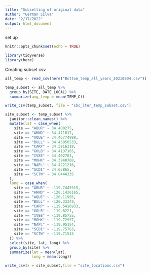 ```yaml
---
title: "Subsetting of original data"
author: "German Silva"
date: "2/17/2022"
output: html_document
---
```

set up
```r
knitr::opts_chunk$set(echo = TRUE)

library(tidyverse)
library(here)
```

Creating subset csv
```r
all_temp <- read_csv(here("Bottom_temp_all_years_20210804.csv"))

temp_subset <- all_temp %>% 
  group_by(SITE, DATE_LOCAL) %>% 
  summarize(avg_temp = mean(TEMP_C))

write_csv(temp_subset, file = "sbc_lter_temp_subset.csv")

site_subset <- temp_subset %>% 
  janitor::clean_names() %>% 
  mutate(lat = case_when(
    site == "ABUR" ~ 34.400275,
    site == "AHND" ~ 34.471817,
    site == "AQUE" ~ 34.46774988, 
    site == "BULL" ~ 34.45850533,
    site == "CARP" ~ 34.3916319, 
    site == "GOLB" ~ 34.4137165,
    site == "IVEE" ~ 34.402783,
    site == "MOHK" ~ 34.3940708,
    site == "NAPL" ~ 34.4221216,
    site == "SCDI" ~ 34.05865,
    site == "SCTW" ~ 34.0444335
  ),
  long = case_when(
    site == "ABUR" ~ -119.7445915,
    site == "AHND" ~ -120.1426165,
    site == "AQUE" ~ -120.11905, 
    site == "BULL" ~ -120.33349,
    site == "CARP" ~ -119.5416933, 
    site == "GOLB" ~ -119.8221,
    site == "IVEE" ~ -119.85755,
    site == "MOHK" ~ -119.72957,
    site == "NAPL" ~ -119.95154,
    site == "SCDI" ~ -119.75763,
    site == "SCTW" ~ -119.71513
  )) %>% 
  select(site, lat, long) %>% 
  group_by(site) %>% 
  summarize(lat = mean(lat),
            long = mean(long))

write_csv(x = site_subset,file = "site_locations.csv")
  
```

